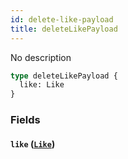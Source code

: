 ```yaml
---
id: delete-like-payload
title: deleteLikePayload
---
```


No description

```graphql
type deleteLikePayload {
  like: Like
}
```

### Fields

#### `like` ([`Like`](/v1/objects/like))
